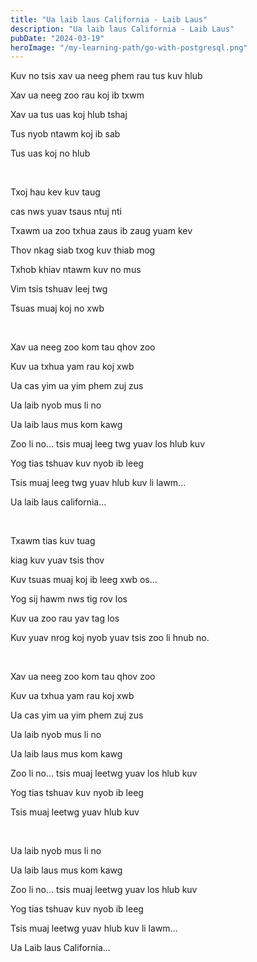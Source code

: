 ```yaml
---
title: "Ua laib laus California - Laib Laus"
description: "Ua laib laus California - Laib Laus"
pubDate: "2024-03-19"
heroImage: "/my-learning-path/go-with-postgresql.png"
---
```


Kuv no tsis xav ua neeg phem rau tus kuv hlub

Xav ua neeg zoo rau koj ib txwm

Xav ua tus uas koj hlub tshaj

Tus nyob ntawm koj ib sab

Tus uas koj no hlub

<br />

Txoj hau kev kuv taug

cas nws yuav tsaus ntuj nti

Txawm ua zoo txhua zaus ib zaug yuam kev

Thov nkag siab txog kuv thiab mog

Txhob khiav ntawm kuv no mus

Vim tsis tshuav leej twg

Tsuas muaj koj no xwb

<br />

Xav ua neeg zoo kom tau qhov zoo

Kuv ua txhua yam rau koj xwb

Ua cas yim ua yim phem zuj zus

Ua laib nyob mus li no

Ua laib laus mus kom kawg

Zoo li no... tsis muaj leeg twg yuav los hlub kuv

Yog tias tshuav kuv nyob ib leeg

Tsis muaj leeg twg yuav hlub kuv li lawm...

Ua laib laus california...

<br />

Txawm tias kuv tuag

kiag kuv yuav tsis thov

Kuv tsuas muaj koj ib leeg xwb os...

Yog sij hawm nws tig rov los

Kuv ua zoo rau yav tag los

Kuv yuav nrog koj nyob yuav tsis zoo li hnub no.

<br />

Xav ua neeg zoo kom tau qhov zoo

Kuv ua txhua yam rau koj xwb

Ua cas yim ua yim phem zuj zus

Ua laib nyob mus li no

Ua laib laus mus kom kawg

Zoo li no... tsis muaj leetwg yuav los hlub kuv

Yog tias tshuav kuv nyob ib leeg

Tsis muaj leetwg yuav hlub kuv

<br />

Ua laib nyob mus li no

Ua laib laus mus kom kawg

Zoo li no... tsis muaj leetwg yuav los hlub kuv

Yog tias tshuav kuv nyob ib leeg

Tsis muaj leetwg yuav hlub kuv li lawm...

Ua Laib laus California...
